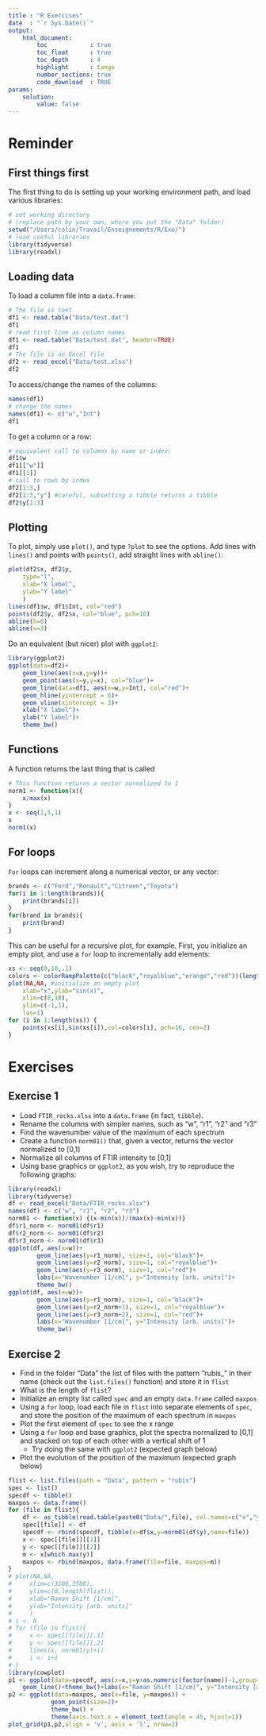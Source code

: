```yaml
---
title : "R Exercises"
date  : "`r Sys.Date()`"
output: 
    html_document:
        toc            : true
        toc_float      : true
        toc_depth      : 4
        highlight      : tango
        number_sections: true
        code_download  : TRUE
params: 
    solution:
        value: false
---
```


# Reminder

## First things first
The first thing to do is setting up your working environment path, and load various libraries:

```r
# set working directory 
# (replace path by your own, where you put the "Data" folder)
setwd("/Users/colin/Travail/Enseignements/R/Exo/") 
# load useful libraries
library(tidyverse)
library(readxl)
```

## Loading data
To load a column file into a `data.frame`:
```r
# The file is text
df1 <- read.table("Data/test.dat")
df1
# read first line as column names
df1 <- read.table("Data/test.dat", header=TRUE)
df1
# The file is an Excel file
df2 <- read_excel("Data/test.xlsx")
df2
```

To access/change the names of the columns:
```r
names(df1)
# change the names
names(df1) <- c("w","Int")
df1
```

To get a column or a row:
```r
# equivalent call to columns by name or index:
df1$w
df1[["w"]]
df1[[1]]
# call to rows by index
df2[1:3,]
df2[1:3,"y"] #careful, subsetting a tibble returns a tibble
df2$y[1:3]
```

## Plotting
To plot, simply use `plot()`, and type `?plot` to see the options. Add lines with `lines()` and points with `points()`, add straight lines with `abline()`:
```r
plot(df2$x, df2$y, 
    type="l",
    xlab="X label",
    ylab="Y label"
    )
lines(df1$w, df1$Int, col="red")
points(df2$y, df2$x, col="blue", pch=16)
abline(h=6)
abline(v=3)
```

Do an equivalent (but nicer) plot with `ggplot2`:
```r
library(ggplot2)
ggplot(data=df2)+
    geom_line(aes(x=x,y=y))+
    geom_point(aes(x=y,y=x), col="blue")+
    geom_line(data=df1, aes(x=w,y=Int), col="red")+
    geom_hline(yintercept = 6)+
    geom_vline(xintercept = 3)+
    xlab("X label")+
    ylab("Y label")+
    theme_bw()
```

## Functions

A function returns the last thing that is called
```r
# This function returns a vector normalized to 1
norm1 <- function(x){
    x/max(x)
}
x <- seq(1,5,1)
x
norm1(x)
```


## For loops
`For` loops can increment along a numerical vector, or any vector:
```r
brands <- c("Ford","Renault","Citroen","Toyota")
for(i in 1:length(brands)){
    print(brands[i])
}
for(brand in brands){
    print(brand)
}
```

This can be useful for a recursive plot, for example. First, you initialize an empty plot, and use a `for` loop to incrementally add elements:
```r
xs <- seq(0,10,.1)
colors <- colorRampPalette(c("black","royalblue","orange","red"))(length(xs))
plot(NA,NA, #initialize an empty plot
    xlab="x",ylab="sin(x)",
    xlim=c(0,10),
    ylim=c(-1,1),
    las=1)
for (i in 1:length(xs)) {
    points(xs[i],sin(xs[i]),col=colors[i], pch=16, cex=2)
}
```



# Exercises

## Exercise 1

- Load `FTIR_rocks.xlsx` into a `data.frame` (in fact, `tibble`).
- Rename the columns with simpler names, such as "w", "r1", "r2" and "r3"
- Find the wavenumber value of the maximum of each spectrum
- Create a function `norm01()` that, given a vector, returns the vector normalized to [0,1]
- Normalize all columns of FTIR intensity to [0,1]
- Using base graphics or `ggplot2`, as you wish, try to reproduce the following graphs:

```r
library(readxl)
library(tidyverse)
df <- read_excel("Data/FTIR_rocks.xlsx")
names(df) <- c("w", "r1", "r2", "r3")
norm01 <- function(x) {(x-min(x))/(max(x)-min(x))}
df$r1_norm <- norm01(df$r1)
df$r2_norm <- norm01(df$r2)
df$r3_norm <- norm01(df$r3)
ggplot(df, aes(x=w))+
        geom_line(aes(y=r1_norm), size=1, col="black")+
        geom_line(aes(y=r2_norm), size=1, col="royalblue")+
        geom_line(aes(y=r3_norm), size=1, col="red")+
        labs(x="Wavenumber [1/cm]", y="Intensity [arb. units]")+
        theme_bw()
ggplot(df, aes(x=w))+
        geom_line(aes(y=r1_norm), size=1, col="black")+
        geom_line(aes(y=r2_norm+1), size=1, col="royalblue")+
        geom_line(aes(y=r3_norm+2), size=1, col="red")+
        labs(x="Wavenumber [1/cm]", y="Intensity [arb. units]")+
        theme_bw()
```




## Exercise 2

- Find in the folder "Data" the list of files with the pattern "rubis\_" in their name (check out the `list.files()` function) and store it in `flist`
- What is the length of `flist`?
- Initialize an empty list called `spec` and an empty `data.frame` called `maxpos`
- Using a `for` loop, load each file in `flist` into separate elements of `spec`, and store the position of the maximum of each spectrum in `maxpos`
- Plot the first element of `spec` to see the x range
- Using a `for` loop and base graphics, plot the spectra normalized to [0,1] and stacked on top of each other with a vertical shift of 1
    - Try doing the same with `ggplot2` (expected graph below)
- Plot the evolution of the position of the maximum (expected graph below)

```r
flist <- list.files(path = "Data", pattern = "rubis")
spec <- list()
specdf <- tibble()
maxpos <- data.frame()
for (file in flist){
    df <- as_tibble(read.table(paste0("Data/",file), col.names=c("x","y")))
    spec[[file]] <- df
    specdf <- rbind(specdf, tibble(x=df$x,y=norm01(df$y),name=file))
    x <- spec[[file]][[1]]
    y <- spec[[file]][[2]]
    m <- x[which.max(y)]
    maxpos <- rbind(maxpos, data.frame(file=file, maxpos=m))
}
# plot(NA,NA,
#     xlim=c(3100,3500),
#     ylim=c(0,length(flist)),
#     xlab="Raman Shift [1/cm]",
#     ylab="Intensity [arb. units]"
#     )
# i <- 0
# for (file in flist){
#     x <- spec[[file]][,1]
#     y <- spec[[file]][,2]
#     lines(x, norm01(y)+i)
#     i <- i+1
# }
library(cowplot)
p1 <- ggplot(data=specdf, aes(x=x,y=y+as.numeric(factor(name))-1,group=name))+
    geom_line()+theme_bw()+labs(x="Raman Shift [1/cm]", y="Intensity [arb. units]")
p2 <- ggplot(data=maxpos, aes(x=file, y=maxpos)) +
            geom_point(size=2)+
            theme_bw() +
            theme(axis.text.x = element_text(angle = 45, hjust=1))
plot_grid(p1,p2,align = 'v', axis = 'l', nrow=2)
```

<br><br><br><br><br><br><br><br><br><br><br><br><br><br>
<br><br><br><br><br><br><br><br><br><br><br><br><br><br>
<br><br><br><br><br><br><br><br><br><br><br><br><br><br>
<br><br><br><br><br><br><br><br><br><br><br><br><br><br>
<br><br><br><br><br><br><br><br><br><br><br><br><br><br>
<br><br><br><br><br><br><br><br><br><br><br><br><br><br>
<br><br><br><br><br><br><br><br><br><br><br><br><br><br>
<br><br><br><br><br><br><br><br><br><br><br><br><br><br>

__Solutions__

__Exercise 1__

__Base R solution__
<details>

```r
# Load `FTIR_rocks.xlsx` into a `data.frame` (in fact, `tibble`).
library(readxl)
df <- read_excel("Data/FTIR_rocks.xlsx")
# Rename the columns with simpler names, such as "w", "r1", "r2" and "r3"
names(df) <- c("w", "r1", "r2", "r3")
# Find the wavenumber value of the maximum of each spectrum
w_max1 <- df$w[which.max(df$r1)]
w_max2 <- df$w[which.max(df$r2)]
w_max3 <- df$w[which.max(df$r3)]
# Create a function `norm01()` that, given a vector, returns the vector normalized to [0,1]
norm01 <- function(x) {
    (x-min(x))/(max(x)-min(x))
}
# Normalize all columns of FTIR intensity to [0,1]
# we will store it in new columns so that not to lose the initial data
df$r1_norm <- norm01(df$r1)
df$r2_norm <- norm01(df$r2)
df$r3_norm <- norm01(df$r3)
# Plotting the three spectra together
#reduce the top and right margins to make it nicer
par(mar=c(4,4,1,1))
# 1. Plot the first spectrum with lines (default color is black)
# and set the labels text
plot(df$w, df$r1_norm,
    type="l",
    xlab="Wavenumber [1/cm]", 
    ylab="Intensity [arb. units]",
    lwd=2
    )
# add the second spectrum with blue line
lines(df$w, df$r2_norm, col="royalblue", lwd=2)
# add the third spectrum with red line
lines(df$w, df$r3_norm, col="red", lwd=2)
# 2. Plot the 3 spectra stacked and vertically shifted by 1
#reduce the top and right margins
par(mar=c(4,4,1,1))
# first spectrum, not shifted   
plot(df$w, df$r1_norm,
    type="l",
    xlab="Wavenumber [1/cm]", 
    ylab="Intensity [arb. units]",
    ylim=c(0,3),
    lwd=2
    )
# second one, shifted by 1
lines(df$w, df$r2_norm + 1, col="royalblue", lwd=2)
# second one, shifted by 2
lines(df$w, df$r3_norm + 2, col="red", lwd=2)
```
</details>

__Tidyverse+ggplot solution__
<details>

```r
library(readxl)
library(tidyverse)
df <- read_excel("Data/FTIR_rocks.xlsx")
names(df) <- c("w", "r1", "r2", "r3")
norm01 <- function(x) {(x-min(x))/(max(x)-min(x))}
df$r1_norm <- norm01(df$r1)
df$r2_norm <- norm01(df$r2)
df$r3_norm <- norm01(df$r3)
```

A "non-tidyverse-friendly" solution is to make a direct plot, like that:
```r
ggplot(df, aes(x=w))+
        geom_line(aes(y=r1_norm), size=1, col="black")+
        geom_line(aes(y=r2_norm), size=1, col="royalblue")+
        geom_line(aes(y=r3_norm), size=1, col="red")+
        labs(x="Wavenumber [1/cm]", y="Intensity [arb. units]")+
        theme_bw()
ggplot(df, aes(x=w))+
        geom_line(aes(y=r1_norm), size=1, col="black")+
        geom_line(aes(y=r2_norm+1), size=1, col="royalblue")+
        geom_line(aes(y=r3_norm+2), size=1, col="red")+
        labs(x="Wavenumber [1/cm]", y="Intensity [arb. units]")+
        theme_bw()
```

For a "tidyverse-friendly" solution, you need to use a tidy data.frame. For such a simple task, the following may seem more complicated than the direct solution, but for complicated stuff it's a life saver.
You see that `df` is not tidy: each observation should be on a line, each variable on a column.
```r
df
```
Let's tidy the table by make the "wide" table into a "long" table: for this we use the function `pivot_longer()` from the `tidyverse` library. 

We want to keep the `w` column but modify the others, so: `cols=c(r1_norm, r2_norm, r3_norm)` (no need for quotation marks as `pivot_longer()` looks for column names). A shorter way is to write `cols=-w`, which means "all columns except `w`". 

The column names of the other columns should populate the new column called 'Rock' (`names_to="Rock"`), and the values of the table should populate the new column called 'Intensity', so: `values_to="Intensity"`:

```r
# first, we select only the columns containing "norm" 
# because we will only plot the normalized data
df_tidy <- df[,c("w", "r1_norm", "r2_norm", "r3_norm")]
df_tidy <- pivot_longer(df_tidy, cols=-w, 
                        names_to="Rock", 
                        values_to="Intensity")
df_tidy # is a tidy table
```

Alternatively, a 'tidyverse friendly' way of doing this would be to use the pipe operator, `%>%`, to successively call `df`, select the wanted columns, and then pivot the table to make it tidy:
```r
df_tidy <- df %>%
            select(w, contains("norm")) %>%
            pivot_longer(cols=-w, 
                        names_to="Rock", 
                        values_to="Intensity")
df_tidy
```

Then we want to plot the data using `ggplot2` by specifying that the color should evolve according to the `Rock` column. For this, we add the argument `color=Rock` in the plot aesthetics:
```r
# create a vector containing the wanted colors
colors <- c("black", "royalblue","red")
# set the default theme to theme_bw() to remove the grey background globally
theme_set(theme_bw()) 
ggplot(df_tidy, aes(x=w, y=Intensity, color=Rock))+
        # add the lines with thickness of 1
        geom_line(size=1)+
        # change the axis labels
        labs(x="Wavenumber [1/cm]", y="Intensity [arb. units]")+
        # set the color to the wanted colors and give a name to 
        # the legend if you want to plot the legend
        # if this line is absent, ggplot uses its default colors (blue, red, green)
        scale_color_manual(values=colors, name="Rock: ")+
        # to remove the legend, set it to "none"
        # if you remove this line, the default is to show the legend on the right
        theme(legend.position="top")
```

For the stacked plot, it's the same, but you want to shift the data according to the 'Rock' column. For this, you need to convert the words in the column `Rock` (*i.e.* `r1_norm`, `r2_norm` or `r3_norm`) into values of 0, 1 or 2. This is done by using the combining the functions `factor()` to convert the characters to `levels`, and `as.numeric()`, to convert the levels to numeric values. `levels` are like vectors of all possible values, and the actual values taken. For example:
```r
x <- c('a', 'b', 'c', 'a', 'b', 'b')
factor(x)
as.numeric(factor(x))
```

So, for the plot:
```r
ggplot(df_tidy, aes(x=w, 
                    y=Intensity+as.numeric(factor(Rock))-1, 
                    color=Rock))+
        geom_line(size=1)+
        labs(x="Wavenumber [1/cm]", y="Intensity [arb. units]")+
        scale_color_manual(values=colors, name="Rock: ")+
        theme(legend.position="none") 
```
</details>


__Exercise 2__

__Base R solution__

<details>

```r
# Find in the folder "Data" the list of files with the pattern "rubis_" in their name 
# (check out the `list.files()` function) and store it in `flist`
flist <- list.files(path = "Data", pattern = "rubis")
# What is the length of `flist`?
length(flist)
# Initialize an empty list called `spec` and an empty `data.frame` called `maxpos`
spec   <- list()
maxpos <- data.frame(file=flist, max=NA)
# Using a `for` loop, load each file in `flist` into separate elements of `spec`, 
# and store the position of the maximum of each spectrum in `maxpos`
for (file in flist){
    df <- read.table(paste0("Data/",file), col.names=c("w","Int"))
    spec[[file]] <- df
    maxpos$max[file==flist] <- df$w[which.max(df$Int)]
}
# Plot the first element of `spec` to see the x range
plot(spec[[1]])
# Using a `for` loop and base graphics, plot the spectra normalized to [0,1] 
# and stacked on top of each other with a vertical shift of 1
par(mar=c(4,4,1,1))
plot(NA,NA, #initialize an empty plot with the correct x and y ranges
    xlim=c(3100,3500),
    ylim=c(0,length(flist)),
    xlab="Raman Shift [1/cm]",
    ylab="Intensity [arb. units]"
    )
i <- 0
for (file in flist){# iteratively plot lines shifted by 1
    w   <- spec[[file]]$w
    Int <- norm01(spec[[file]]$Int)
    lines(w, Int + i)
    i <- i+1
}
# Plot the evolution of the position of the maximum
par(mar=c(6,4,1,1))
plot(maxpos$max, xlab="", axes=FALSE) 
axis(1, at=seq_along(maxpos$file), labels=maxpos$file, las=2) # las=2 to turn the x label
axis(2)
box()
```
</details>


__Tidyverse+ggplot solution__
<details>

In this case, we will not store the data into a `list` but into a tidy `data.frame`. Thanks to that, we can attribute a color to a given file name, for example.

```r
flist  <- list.files(path = "Data", pattern = "rubis")
spec   <- data.frame()
maxpos <- data.frame(file=flist, max=NA)
for (file in flist){
    df <- read.table(paste0("Data/",file), col.names=c("w","Int"))
    spec <- rbind(spec, 
                  data.frame(w     = df$w,
                             Int   = df$Int,
                             Int_n = norm01(df$Int),
                             name  = file)
                  )
    maxpos$max[file==flist] <- df$w[which.max(df$Int)]
}
head(spec)
# lets define a color vector the size of `flist`
colors <- colorRampPalette(c("royalblue","seagreen","orange","red"))(length(flist))
ggplot(data=spec, aes(x=w,
                      y=Int_n+as.numeric(factor(name))-1,
                      color=name))+# attribute a color based on the `name` column
        geom_line()+
        scale_color_manual(values = colors)+#I want my own colors
        labs(x="Raman Shift [1/cm]", y="Intensity [arb. units]")+
        theme(legend.position="none")
ggplot(data=maxpos, aes(x=file, y=max)) +
    geom_point(size=2)+
    theme(axis.text.x = element_text(angle = 45, hjust=1))
```

</details>


